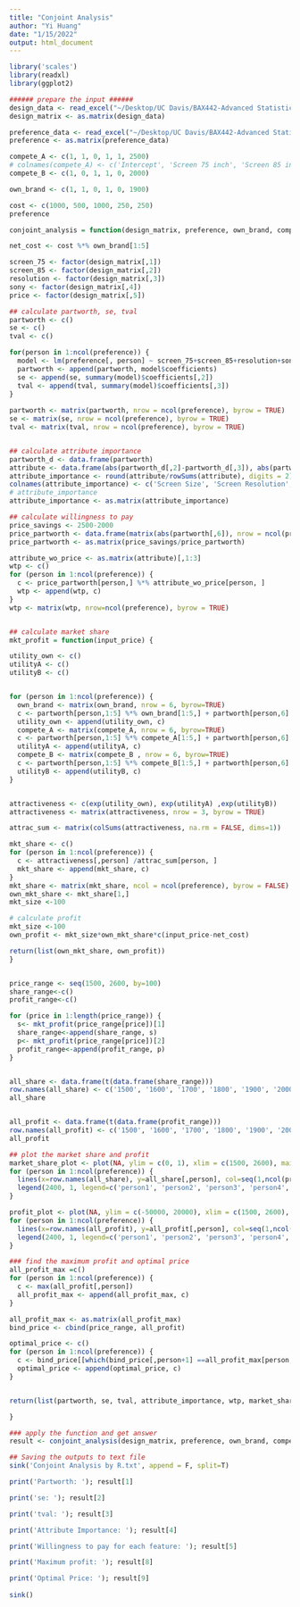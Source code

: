 ```yaml
---
title: "Conjoint Analysis"
author: "Yi Huang"
date: "1/15/2022"
output: html_document
---
```

```r
library('scales')
library(readxl)
library(ggplot2)
```

```r
###### prepare the input ######
design_data <- read_excel("~/Desktop/UC Davis/BAX442-Advanced Statistics/Class2/Conjoint/Design Matrix.xlsx", sheet = 2, range = cell_cols('A:E'))
design_matrix <- as.matrix(design_data)

preference_data <- read_excel("~/Desktop/UC Davis/BAX442-Advanced Statistics/Class2/Conjoint/Design Matrix.xlsx", sheet = 1, range = cell_cols('H:L'))
preference <- as.matrix(preference_data)

compete_A <- c(1, 1, 0, 1, 1, 2500)
# colnames(compete_A) <- c('Intercept', 'Screen 75 inch', 'Screen 85 inch', 'Resolution', 'Sony=1', 'Price')
compete_B <- c(1, 0, 1, 1, 0, 2000)

own_brand <- c(1, 1, 0, 1, 0, 1900)

cost <- c(1000, 500, 1000, 250, 250)
preference
```

```r
conjoint_analysis = function(design_matrix, preference, own_brand, compete_A, compete_B, cost) {

net_cost <- cost %*% own_brand[1:5]  

screen_75 <- factor(design_matrix[,1])
screen_85 <- factor(design_matrix[,2])
resolution <- factor(design_matrix[,3])
sony <- factor(design_matrix[,4])
price <- factor(design_matrix[,5])

## calculate partworth, se, tval
partworth <- c()
se <- c()
tval <- c()

for(person in 1:ncol(preference)) {
  model <- lm(preference[, person] ~ screen_75+screen_85+resolution+sony+price)
  partworth <- append(partworth, model$coefficients)
  se <- append(se, summary(model)$coefficients[,2])
  tval <- append(tval, summary(model)$coefficients[,3])
}
  
partworth <- matrix(partworth, nrow = ncol(preference), byrow = TRUE)
se <- matrix(se, nrow = ncol(preference), byrow = TRUE)
tval <- matrix(tval, nrow = ncol(preference), byrow = TRUE)


## calculate attribute importance
partworth_d <- data.frame(partworth)
attribute <- data.frame(abs(partworth_d[,2]-partworth_d[,3]), abs(partworth_d[,4]), abs(partworth_d[,5]), abs(partworth_d[,6]))
attribute_importance <- round(attribute/rowSums(attribute), digits = 2)
colnames(attribute_importance) <- c('Screen Size', 'Screen Resolution', 'Brand Name', 'Price')
# attribute_importance
attribute_importance <- as.matrix(attribute_importance)

## calculate willingness to pay
price_savings <- 2500-2000
price_partworth <- data.frame(matrix(abs(partworth[,6]), nrow = ncol(preference), byrow = TRUE))
price_partworth <- as.matrix(price_savings/price_partworth)

attribute_wo_price <- as.matrix(attribute)[,1:3]
wtp <- c()
for (person in 1:ncol(preference)) {
  c <- price_partworth[person,] %*% attribute_wo_price[person, ]
  wtp <- append(wtp, c)
}
wtp <- matrix(wtp, nrow=ncol(preference), byrow = TRUE)


## calculate market share 
mkt_profit = function(input_price) {

utility_own <- c()
utilityA <- c()
utilityB <- c()


for (person in 1:ncol(preference)) {
  own_brand <- matrix(own_brand, nrow = 6, byrow=TRUE)
  c <- partworth[person,1:5] %*% own_brand[1:5,] + partworth[person,6] %*% (input_price-2000)/(2500-2000)
  utility_own <- append(utility_own, c)
  compete_A <- matrix(compete_A, nrow = 6, byrow=TRUE)
  c <- partworth[person,1:5] %*% compete_A[1:5,] + partworth[person,6] %*% (compete_A[6,]-2000)/(2500-2000)
  utilityA <- append(utilityA, c)
  compete_B <- matrix(compete_B , nrow = 6, byrow=TRUE)
  c <- partworth[person,1:5] %*% compete_B[1:5,] + partworth[person,6] %*% (compete_B[6,]-2000)/(2500-2000)
  utilityB <- append(utilityB, c)
}


attractiveness <- c(exp(utility_own), exp(utilityA) ,exp(utilityB))
attractiveness <- matrix(attractiveness, nrow = 3, byrow = TRUE)

attrac_sum <- matrix(colSums(attractiveness, na.rm = FALSE, dims=1))

mkt_share <- c()
for (person in 1:ncol(preference)) {
  c <- attractiveness[,person] /attrac_sum[person, ]
  mkt_share <- append(mkt_share, c)
}
mkt_share <- matrix(mkt_share, ncol = ncol(preference), byrow = FALSE)
own_mkt_share <- mkt_share[1,]
mkt_size <-100

# calculate profit
mkt_size <-100
own_profit <- mkt_size*own_mkt_share*c(input_price-net_cost)

return(list(own_mkt_share, own_profit))
}


price_range <- seq(1500, 2600, by=100)
share_range<-c()
profit_range<-c()

for (price in 1:length(price_range)) {
  s<- mkt_profit(price_range[price])[1]
  share_range<-append(share_range, s)
  p<- mkt_profit(price_range[price])[2]
  profit_range<-append(profit_range, p)
}


all_share <- data.frame(t(data.frame(share_range)))
row.names(all_share) <- c('1500', '1600', '1700', '1800', '1900', '2000', '2100', '2200', '2300', '2400', '2500', '2600')
all_share


all_profit <- data.frame(t(data.frame(profit_range)))
row.names(all_profit) <- c('1500', '1600', '1700', '1800', '1900', '2000', '2100', '2200', '2300', '2400', '2500', '2600')
all_profit

## plot the market share and profit
market_share_plot <- plot(NA, ylim = c(0, 1), xlim = c(1500, 2600), main='Market share by Price change (all persons)', xlab='price', ylab='market share')
for (person in 1:ncol(preference)) {
  lines(x=row.names(all_share), y=all_share[,person], col=seq(1,ncol(preference))[person])
  legend(2400, 1, legend=c('person1', 'person2', 'person3', 'person4', 'person5'), col=seq(1,ncol(preference)), lty=1, cex=0.8)
}

profit_plot <- plot(NA, ylim = c(-50000, 20000), xlim = c(1500, 2600), main='Profit by Price change (all persons)', xlab='price', ylab='profit')
for (person in 1:ncol(preference)) {
  lines(x=row.names(all_profit), y=all_profit[,person], col=seq(1,ncol(preference))[person])
  legend(2400, 1, legend=c('person1', 'person2', 'person3', 'person4', 'person5'), col=seq(1,ncol(preference)), lty=1, cex=0.8)
}

### find the maximum profit and optimal price
all_profit_max =c()
for (person in 1:ncol(preference)) {
  c <- max(all_profit[,person])
  all_profit_max <- append(all_profit_max, c)
}

all_profit_max <- as.matrix(all_profit_max)
bind_price <- cbind(price_range, all_profit)

optimal_price <- c()
for (person in 1:ncol(preference)) {
  c <- bind_price[[which(bind_price[,person+1] ==all_profit_max[person,]), 1]]
  optimal_price <- append(optimal_price, c)
}


return(list(partworth, se, tval, attribute_importance, wtp, market_share_plot, profit_plot, all_profit_max, optimal_price))

}


```




```r
### apply the function and get answer
result <- conjoint_analysis(design_matrix, preference, own_brand, compete_A, compete_B, cost)
```

```r
## Saving the outputs to text file
sink('Conjoint Analysis by R.txt', append = F, split=T)

print('Partworth: '); result[1]

print('se: '); result[2]

print('tval: '); result[3]

print('Attribute Importance: '); result[4]

print('Willingness to pay for each feature: '); result[5]

print('Maximum profit: '); result[8]

print('Optimal Price: '); result[9]
                               
sink()



```




